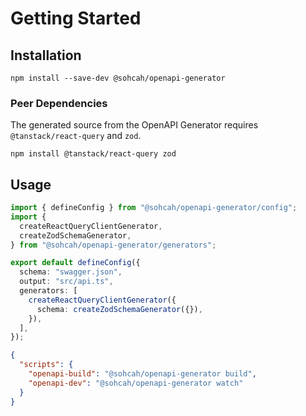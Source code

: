# Getting Started

## Installation

```package-install
npm install --save-dev @sohcah/openapi-generator
```

### Peer Dependencies

The generated source from the OpenAPI Generator requires `@tanstack/react-query` and `zod`.

```package-install
npm install @tanstack/react-query zod
```

## Usage

```ts title="openapi.config.ts"
import { defineConfig } from "@sohcah/openapi-generator/config";
import {
  createReactQueryClientGenerator,
  createZodSchemaGenerator,
} from "@sohcah/openapi-generator/generators";

export default defineConfig({
  schema: "swagger.json",
  output: "src/api.ts",
  generators: [
    createReactQueryClientGenerator({
      schema: createZodSchemaGenerator({}),
    }),
  ],
});
```

```json title="package.json"
{
  "scripts": {
    "openapi-build": "@sohcah/openapi-generator build",
    "openapi-dev": "@sohcah/openapi-generator watch"
  }
}
```
